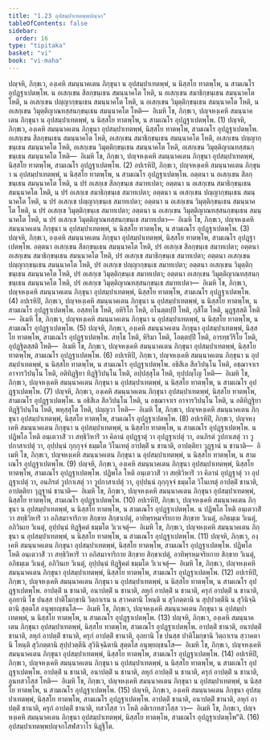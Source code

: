 ```yaml
---
title: "1.23 อุปสมฺปาเทตพฺพปญฺจก"
tableOfContents: false
sidebar:
  order: 16
type: "tipitaka"
basket: "vi"
book: "vi-maha"
---
```



<DynamicBreadcrumb />

<Division number="84" book="vi-maha">

<Paragraph number="369" book="vi-maha">
ปญฺจหิ, ภิกฺขเว, องฺเคหิ สมนฺนาคเตน ภิกฺขุนา น อุปสมฺปาเทตพฺพํ, น นิสฺสโย ทาตพฺโพ, น สามเณโร อุปฏฺฐาเปตพฺโพ. น อเสกฺเขน สีลกฺขนฺเธน สมนฺนาคโต โหติ, น อเสกฺเขน สมาธิกฺขนฺเธน สมนฺนาคโต โหติ, น อเสกฺเขน ปญฺญากฺขนฺเธน สมนฺนาคโต โหติ, น อเสกฺเขน วิมุตฺติกฺขนฺเธน สมนฺนาคโต โหติ, น อเสกฺเขน วิมุตฺติญาณทสฺสนกฺขนฺเธน สมนฺนาคโต โหติ—  อิเมหิ โข, ภิกฺขเว, ปญฺจหงฺเคหิ สมนฺนาคเตน ภิกฺขุนา น อุปสมฺปาเทตพฺพํ, น นิสฺสโย ทาตพฺโพ, น สามเณโร อุปฏฺฐาเปตพฺโพ. (1)
</Paragraph>

<Paragraph number="370" book="vi-maha">
ปญฺจหิ, ภิกฺขเว, องฺเคหิ สมนฺนาคเตน ภิกฺขุนา อุปสมฺปาเทตพฺพํ, นิสฺสโย ทาตพฺโพ, สามเณโร อุปฏฺฐาเปตพฺโพ. อเสกฺเขน สีลกฺขนฺเธน สมนฺนาคโต โหติ, อเสกฺเขน สมาธิกฺขนฺเธน สมนฺนาคโต โหติ, อเสกฺเขน ปญฺญากฺขนฺเธน สมนฺนาคโต โหติ, อเสกฺเขน วิมุตฺติกฺขนฺเธน สมนฺนาคโต โหติ, อเสกฺเขน วิมุตฺติญาณทสฺสนกฺขนฺเธน สมนฺนาคโต โหติ—  อิเมหิ โข, ภิกฺขเว, ปญฺจหงฺเคหิ สมนฺนาคเตน ภิกฺขุนา อุปสมฺปาเทตพฺพํ, นิสฺสโย ทาตพฺโพ, สามเณโร อุปฏฺฐาเปตพฺโพ. (2)
</Paragraph>

<Paragraph number="371" book="vi-maha">
อปเรหิปิ, ภิกฺขเว, ปญฺจหงฺเคหิ สมนฺนาคเตน ภิกฺขุนา น อุปสมฺปาเทตพฺพํ, น นิสฺสโย ทาตพฺโพ, น สามเณโร อุปฏฺฐาเปตพฺโพ. อตฺตนา น อเสกฺเขน สีลกฺขนฺเธน สมนฺนาคโต โหติ, น ปรํ อเสกฺเข สีลกฺขนฺเธ สมาทเปตา; อตฺตนา น อเสกฺเขน สมาธิกฺขนฺเธน สมนฺนาคโต โหติ, น ปรํ อเสกฺเข สมาธิกฺขนฺเธ สมาทเปตา; อตฺตนา น อเสกฺเขน ปญฺญากฺขนฺเธน สมนฺนาคโต โหติ, น ปรํ อเสกฺเข ปญฺญากฺขนฺเธ สมาทเปตา; อตฺตนา น อเสกฺเขน วิมุตฺติกฺขนฺเธน สมนฺนาคโต โหติ, น ปรํ อเสกฺเข วิมุตฺติกฺขนฺเธ สมาทเปตา; อตฺตนา น อเสกฺเขน วิมุตฺติญาณทสฺสนกฺขนฺเธน สมนฺนาคโต โหติ, น ปรํ อเสกฺเข วิมุตฺติญาณทสฺสนกฺขนฺเธ สมาทเปตา—  อิเมหิ โข, ภิกฺขเว, ปญฺจหงฺเคหิ สมนฺนาคเตน ภิกฺขุนา น อุปสมฺปาเทตพฺพํ, น นิสฺสโย ทาตพฺโพ, น สามเณโร อุปฏฺฐาเปตพฺโพ. (3)
</Paragraph>

<Paragraph number="372" book="vi-maha">
ปญฺจหิ, ภิกฺขเว, องฺเคหิ สมนฺนาคเตน ภิกฺขุนา อุปสมฺปาเทตพฺพํ, นิสฺสโย ทาตพฺโพ, สามเณโร อุปฏฺฐาเปตพฺโพ. อตฺตนา อเสกฺเขน สีลกฺขนฺเธน สมนฺนาคโต โหติ, ปรํ อเสกฺเข สีลกฺขนฺเธ สมาทเปตา; อตฺตนา อเสกฺเขน สมาธิกฺขนฺเธน สมนฺนาคโต โหติ, ปรํ อเสกฺเข สมาธิกฺขนฺเธ สมาทเปตา; อตฺตนา อเสกฺเขน ปญฺญากฺขนฺเธน สมนฺนาคโต โหติ, ปรํ อเสกฺเข ปญฺญากฺขนฺเธ สมาทเปตา; อตฺตนา อเสกฺเขน วิมุตฺติกฺขนฺเธน สมนฺนาคโต โหติ, ปรํ อเสกฺเข วิมุตฺติกฺขนฺเธ สมาทเปตา; อตฺตนา อเสกฺเขน วิมุตฺติญาณทสฺสนกฺขนฺเธน สมนฺนาคโต โหติ, ปรํ อเสกฺเข วิมุตฺติญาณทสฺสนกฺขนฺเธ สมาทเปตา—  อิเมหิ โข, ภิกฺขเว, ปญฺจหงฺเคหิ สมนฺนาคเตน ภิกฺขุนา อุปสมฺปาเทตพฺพํ, นิสฺสโย ทาตพฺโพ, สามเณโร อุปฏฺฐาเปตพฺโพ. (4)
</Paragraph>

<Paragraph number="373" book="vi-maha">
อปเรหิปิ, ภิกฺขเว, ปญฺจหงฺเคหิ สมนฺนาคเตน ภิกฺขุนา น อุปสมฺปาเทตพฺพํ, น นิสฺสโย ทาตพฺโพ, น สามเณโร อุปฏฺฐาเปตพฺโพ. อสฺสทฺโธ โหติ, อหิริโก โหติ, อโนตฺตปฺปี โหติ, กุสีโต โหติ, มุฏฺฐสฺสติ โหติ—  อิเมหิ โข, ภิกฺขเว, ปญฺจหงฺเคหิ สมนฺนาคเตน ภิกฺขุนา น อุปสมฺปาเทตพฺพํ, น นิสฺสโย ทาตพฺโพ, น สามเณโร อุปฏฺฐาเปตพฺโพ. (5)
</Paragraph>

<Paragraph number="374" book="vi-maha">
ปญฺจหิ, ภิกฺขเว, องฺเคหิ สมนฺนาคเตน ภิกฺขุนา อุปสมฺปาเทตพฺพํ, นิสฺสโย ทาตพฺโพ, สามเณโร อุปฏฺฐาเปตพฺโพ. สทฺโธ โหติ, หิริมา โหติ, โอตฺตปฺปี โหติ, อารทฺธวีริโย โหติ, อุปฏฺฐิตสฺสติ โหติ—  อิเมหิ โข, ภิกฺขเว, ปญฺจหงฺเคหิ สมนฺนาคเตน ภิกฺขุนา อุปสมฺปาเทตพฺพํ, นิสฺสโย ทาตพฺโพ, สามเณโร อุปฏฺฐาเปตพฺโพ. (6)
</Paragraph>

<Paragraph number="375" book="vi-maha">
อปเรหิปิ, ภิกฺขเว, ปญฺจหงฺเคหิ สมนฺนาคเตน ภิกฺขุนา น อุปสมฺปาเทตพฺพํ, น นิสฺสโย ทาตพฺโพ, น สามเณโร อุปฏฺฐาเปตพฺโพ. อธิสีเล สีลวิปนฺโน โหติ, อชฺฌาจาเร อาจารวิปนฺโน โหติ, อติทิฏฺฐิยา ทิฏฺฐิวิปนฺโน โหติ, อปฺปสฺสุโต โหติ, ทุปฺปญฺโญ โหติ—  อิเมหิ โข, ภิกฺขเว, ปญฺจหงฺเคหิ สมนฺนาคเตน ภิกฺขุนา น อุปสมฺปาเทตพฺพํ, น นิสฺสโย ทาตพฺโพ, น สามเณโร อุปฏฺฐาเปตพฺโพ. (7)
</Paragraph>

<Paragraph number="376" book="vi-maha">
ปญฺจหิ, ภิกฺขเว, องฺเคหิ สมนฺนาคเตน ภิกฺขุนา อุปสมฺปาเทตพฺพํ, นิสฺสโย ทาตพฺโพ, สามเณโร อุปฏฺฐาเปตพฺโพ. น อธิสีเล สีลวิปนฺโน โหติ, น อชฺฌาจาเร อาจารวิปนฺโน โหติ, น อติทิฏฺฐิยา ทิฏฺฐิวิปนฺโน โหติ, พหุสฺสุโต โหติ, ปญฺญวา โหติ—  อิเมหิ โข, ภิกฺขเว, ปญฺจหงฺเคหิ สมนฺนาคเตน ภิกฺขุนา อุปสมฺปาเทตพฺพํ, นิสฺสโย ทาตพฺโพ, สามเณโร อุปฏฺฐาเปตพฺโพ. (8)
</Paragraph>

<Paragraph number="377" book="vi-maha">
อปเรหิปิ, ภิกฺขเว, ปญฺจหงฺเคหิ สมนฺนาคเตน ภิกฺขุนา น อุปสมฺปาเทตพฺพํ, น นิสฺสโย ทาตพฺโพ, น สามเณโร อุปฏฺฐาเปตพฺโพ. น ปฏิพโล โหติ อนฺเตวาสิํ วา สทฺธิวิหาริํ วา คิลานํ อุปฏฺฐาตุํ วา อุปฏฺฐาเปตุํ วา, อนภิรตํ วูปกาเสตุํ วา วูปกาสาเปตุํ วา, อุปฺปนฺนํ กุกฺกุจฺจํ ธมฺมโต วิโนเทตุํ อาปตฺติํ น ชานาติ, อาปตฺติยา วุฏฺฐานํ น ชานาติ—  อิเมหิ โข, ภิกฺขเว, ปญฺจหงฺเคหิ สมนฺนาคเตน ภิกฺขุนา น อุปสมฺปาเทตพฺพํ, น นิสฺสโย ทาตพฺโพ, น สามเณโร อุปฏฺฐาเปตพฺโพ. (9)
</Paragraph>

<Paragraph number="378" book="vi-maha">
ปญฺจหิ, ภิกฺขเว, องฺเคหิ สมนฺนาคเตน ภิกฺขุนา อุปสมฺปาเทตพฺพํ, นิสฺสโย ทาตพฺโพ, สามเณโร อุปฏฺฐาเปตพฺโพ. ปฏิพโล โหติ อนฺเตวาสิํ วา สทฺธิวิหาริํ วา คิลานํ อุปฏฺฐาตุํ วา อุปฏฺฐาเปตุํ วา, อนภิรตํ วูปกาเสตุํ วา วูปกาสาเปตุํ วา, อุปฺปนฺนํ กุกฺกุจฺจํ ธมฺมโต วิโนเทตุํ อาปตฺติํ ชานาติ, อาปตฺติยา วุฏฺฐานํ ชานาติ—  อิเมหิ โข, ภิกฺขเว, ปญฺจหงฺเคหิ สมนฺนาคเตน ภิกฺขุนา อุปสมฺปาเทตพฺพํ, นิสฺสโย ทาตพฺโพ, สามเณโร อุปฏฺฐาเปตพฺโพ. (10)
</Paragraph>

<Paragraph number="379" book="vi-maha">
อปเรหิปิ, ภิกฺขเว, ปญฺจหงฺเคหิ สมนฺนาคเตน ภิกฺขุนา น อุปสมฺปาเทตพฺพํ, น นิสฺสโย ทาตพฺโพ, น สามเณโร อุปฏฺฐาเปตพฺโพ. น ปฏิพโล โหติ อนฺเตวาสิํ วา สทฺธิวิหาริํ วา อภิสมาจาริกาย สิกฺขาย สิกฺขาเปตุํ, อาทิพฺรหฺมจริยกาย สิกฺขาย วิเนตุํ, อภิธมฺเม วิเนตุํ, อภิวินเย วิเนตุํ, อุปฺปนฺนํ ทิฏฺฐิคตํ ธมฺมโต วิเวเจตุํ—  อิเมหิ โข, ภิกฺขเว, ปญฺจหงฺเคหิ สมนฺนาคเตน ภิกฺขุนา น อุปสมฺปาเทตพฺพํ, น นิสฺสโย ทาตพฺโพ, น สามเณโร อุปฏฺฐาเปตพฺโพ. (11)
</Paragraph>

<Paragraph number="380" book="vi-maha">
ปญฺจหิ, ภิกฺขเว, องฺเคหิ สมนฺนาคเตน ภิกฺขุนา อุปสมฺปาเทตพฺพํ, นิสฺสโย ทาตพฺโพ, สามเณโร อุปฏฺฐาเปตพฺโพ. ปฏิพโล โหติ อนฺเตวาสิํ วา สทฺธิวิหาริํ วา อภิสมาจาริกาย สิกฺขาย สิกฺขาเปตุํ, อาทิพฺรหฺมจริยกาย สิกฺขาย วิเนตุํ, อภิธมฺเม วิเนตุํ, อภิวินเย วิเนตุํ, อุปฺปนฺนํ ทิฏฺฐิคตํ ธมฺมโต วิเวเจตุํ—  อิเมหิ โข, ภิกฺขเว, ปญฺจหงฺเคหิ สมนฺนาคเตน ภิกฺขุนา อุปสมฺปาเทตพฺพํ, นิสฺสโย ทาตพฺโพ, สามเณโร อุปฏฺฐาเปตพฺโพ. (12)
</Paragraph>

<Paragraph number="381" book="vi-maha">
อปเรหิปิ, ภิกฺขเว, ปญฺจหงฺเคหิ สมนฺนาคเตน ภิกฺขุนา น อุปสมฺปาเทตพฺพํ, น นิสฺสโย ทาตพฺโพ, น สามเณโร อุปฏฺฐาเปตพฺโพ. อาปตฺติํ น ชานาติ, อนาปตฺติํ น ชานาติ, ลหุกํ อาปตฺติํ น ชานาติ, ครุกํ อาปตฺติํ น ชานาติ, อุภยานิ โข ปนสฺส ปาติโมกฺขานิ วิตฺถาเรน น สฺวาคตานิ โหนฺติ น สุวิภตฺตานิ น สุปฺปวตฺตีนิ น สุวินิจฺฉิตานิ สุตฺตโส อนุพฺยญฺชนโส—  อิเมหิ โข, ภิกฺขเว, ปญฺจหงฺเคหิ สมนฺนาคเตน ภิกฺขุนา น อุปสมฺปาเทตพฺพํ, น นิสฺสโย ทาตพฺโพ, น สามเณโร อุปฏฺฐาเปตพฺโพ. (13)
</Paragraph>

<Paragraph number="382" book="vi-maha">
ปญฺจหิ, ภิกฺขเว, องฺเคหิ สมนฺนาคเตน ภิกฺขุนา อุปสมฺปาเทตพฺพํ, นิสฺสโย ทาตพฺโพ, สามเณโร อุปฏฺฐาเปตพฺโพ. อาปตฺติํ ชานาติ, อนาปตฺติํ ชานาติ, ลหุกํ อาปตฺติํ ชานาติ, ครุกํ อาปตฺติํ ชานาติ, อุภยานิ โข ปนสฺส ปาติโมกฺขานิ วิตฺถาเรน สฺวาคตานิ โหนฺติ สุวิภตฺตานิ สุปฺปวตฺตีนิ สุวินิจฺฉิตานิ สุตฺตโส อนุพฺยญฺชนโส—  อิเมหิ โข, ภิกฺขเว, ปญฺจหงฺเคหิ สมนฺนาคเตน ภิกฺขุนา อุปสมฺปาเทตพฺพํ, นิสฺสโย ทาตพฺโพ, สามเณโร อุปฏฺฐาเปตพฺโพ. (14)
</Paragraph>

<Paragraph number="383" book="vi-maha">
อปเรหิปิ, ภิกฺขเว, ปญฺจหงฺเคหิ สมนฺนาคเตน ภิกฺขุนา น อุปสมฺปาเทตพฺพํ, น นิสฺสโย ทาตพฺโพ, น สามเณโร อุปฏฺฐาเปตพฺโพ. อาปตฺติํ น ชานาติ, อนาปตฺติํ น ชานาติ, ลหุกํ อาปตฺติํ น ชานาติ, ครุกํ อาปตฺติํ น ชานาติ, อูนทสวโสฺส โหติ—  อิเมหิ โข, ภิกฺขเว, ปญฺจหงฺเคหิ สมนฺนาคเตน ภิกฺขุนา น อุปสมฺปาเทตพฺพํ, น นิสฺสโย ทาตพฺโพ, น สามเณโร อุปฏฺฐาเปตพฺโพ. (15)
</Paragraph>

<Paragraph number="384" book="vi-maha">
ปญฺจหิ, ภิกฺขเว, องฺเคหิ สมนฺนาคเตน ภิกฺขุนา อุปสมฺปาเทตพฺพํ, นิสฺสโย ทาตพฺโพ, สามเณโร อุปฏฺฐาเปตพฺโพ. อาปตฺติํ ชานาติ, อนาปตฺติํ ชานาติ, ลหุกํ อาปตฺติํ ชานาติ, ครุกํ อาปตฺติํ ชานาติ, ทสวโสฺส วา โหติ อติเรกทสวโสฺส วา—  อิเมหิ โข, ภิกฺขเว, ปญฺจหงฺเคหิ สมนฺนาคเตน ภิกฺขุนา อุปสมฺปาเทตพฺพํ, นิสฺสโย ทาตพฺโพ, สามเณโร อุปฏฺฐาเปตพฺโพ”ติ. (16)

</Paragraph>
</Division>

<Paragraph number="385" type="center" book="vi-maha">
อุปสมฺปาเทตพฺพปญฺจกโสฬสวาโร นิฏฺฐิโต.
</Paragraph>